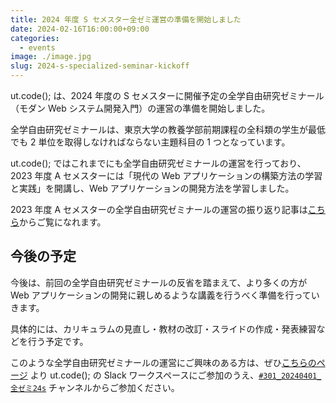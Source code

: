 ```yaml
---
title: 2024 年度 S セメスター全ゼミ運営の準備を開始しました
date: 2024-02-16T16:00:00+09:00
categories:
  - events
image: ./image.jpg
slug: 2024-s-specialized-seminar-kickoff
---
```


ut.code(); は、2024 年度の S セメスターに開催予定の全学自由研究ゼミナール（モダン Web システム開発入門）の運営の準備を開始しました。

全学自由研究ゼミナールは、東京大学の教養学部前期課程の全科類の学生が最低でも 2 単位を取得しなければならない主題科目の 1 つとなっています。

ut.code(); ではこれまでにも全学自由研究ゼミナールの運営を行っており、2023 年度 A セメスターには「現代の Web アプリケーションの構築方法の学習と実践」を開講し、Web アプリケーションの開発方法を学習しました。

2023 年度 A セメスターの全学自由研究ゼミナールの運営の振り返り記事は[こちら](https://utcode.net/articles/2023-a-specialized-seminar-report/)からご覧になれます。

## 今後の予定

今後は、前回の全学自由研究ゼミナールの反省を踏まえて、より多くの方が Web アプリケーションの開発に親しめるような講義を行うべく準備を行っていきます。

具体的には、カリキュラムの見直し・教材の改訂・スライドの作成・発表練習などを行う予定です。

このような全学自由研究ゼミナールの運営にご興味のある方は、ぜひ[こちらのページ](https://utcode.net/join/) より ut.code(); の Slack ワークスペースにご参加のうえ、[`#301_20240401_全ゼミ24s`](https://utcode.slack.com/archives/C060PGJGUKT) チャンネルからご参加ください。
